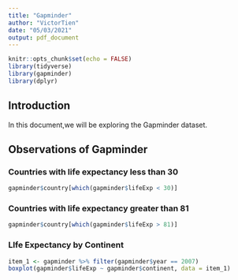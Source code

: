 ```yaml
---
title: "Gapminder"
author: "VictorTien"
date: "05/03/2021"
output: pdf_document
---
```


```r
knitr::opts_chunk$set(echo = FALSE)
library(tidyverse)
library(gapminder)
library(dplyr)
```

## Introduction

In this document,we will be exploring the Gapminder dataset.

## Observations of Gapminder

### Countries with life expectancy less than 30

```r
gapminder$country[which(gapminder$lifeExp < 30)]
```

### Countries with life expectancy greater than 81

```r
gapminder$country[which(gapminder$lifeExp > 81)]
```

### LIfe Expectancy by Continent

```r
item_1 <- gapminder %>% filter(gapminder$year == 2007)
boxplot(gapminder$lifeExp ~ gapminder$continent, data = item_1)
```


